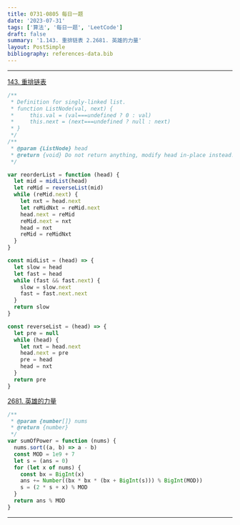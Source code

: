 ```yaml
---
title: 0731-0805 每日一题
date: '2023-07-31'
tags: ['算法', '每日一题', 'LeetCode']
draft: false
summary: '1.143. 重排链表 2.2681. 英雄的力量'
layout: PostSimple
bibliography: references-data.bib
---
```


---

[143. 重排链表](https://leetcode.cn/problems/reorder-list/)

```js
/**
 * Definition for singly-linked list.
 * function ListNode(val, next) {
 *     this.val = (val===undefined ? 0 : val)
 *     this.next = (next===undefined ? null : next)
 * }
 */
/**
 * @param {ListNode} head
 * @return {void} Do not return anything, modify head in-place instead.
 */

var reorderList = function (head) {
  let mid = midList(head)
  let reMid = reverseList(mid)
  while (reMid.next) {
    let nxt = head.next
    let reMidNxt = reMid.next
    head.next = reMid
    reMid.next = nxt
    head = nxt
    reMid = reMidNxt
  }
}

const midList = (head) => {
  let slow = head
  let fast = head
  while (fast && fast.next) {
    slow = slow.next
    fast = fast.next.next
  }
  return slow
}

const reverseList = (head) => {
  let pre = null
  while (head) {
    let nxt = head.next
    head.next = pre
    pre = head
    head = nxt
  }
  return pre
}
```

[2681. 英雄的力量](https://leetcode.cn/problems/power-of-heroes/)

```js
/**
 * @param {number[]} nums
 * @return {number}
 */
var sumOfPower = function (nums) {
  nums.sort((a, b) => a - b)
  const MOD = 1e9 + 7
  let s = (ans = 0)
  for (let x of nums) {
    const bx = BigInt(x)
    ans += Number((bx * bx * (bx + BigInt(s))) % BigInt(MOD))
    s = (2 * s + x) % MOD
  }
  return ans % MOD
}
```

---
